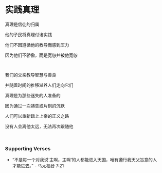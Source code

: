 # 实践真理

真理是信徒的归属

他的子民将真理付诸实践

他们不因遵循他的教导而感到压力

因为他们不骄傲，而是宽恕并被他宽恕

<br />

我们的父亲教导智慧与善良

并随着时间的推移滋养人们走向它们

真理是为那些迷失的人准备的

因为通过一次祷告或片刻的沉默

人们可以重新踏上上帝的正义之路

没有人会离他太远，无法再次跟随他

<br />

### Supporting Verses

- “不是每一个对我说‘主啊，主啊’的人都能进入天国，唯有遵行我天父旨意的人才能进去。” - 马太福音 7:21
